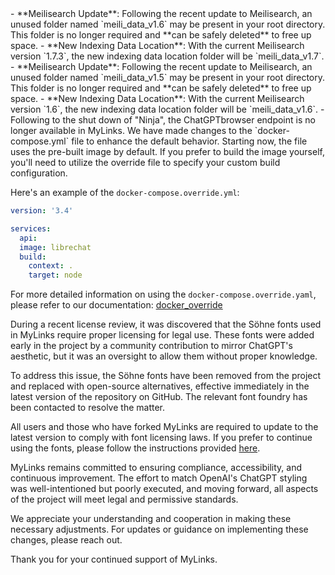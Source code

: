 <Callout type="info" title="Meilisearch v1.7" emoji="🔍">
  - **Meilisearch Update**: Following the recent update to Meilisearch, an unused folder named
  `meili_data_v1.6` may be present in your root directory. This folder is no longer required and
  **can be safely deleted** to free up space. - **New Indexing Data Location**: With the current
  Meilisearch version `1.7.3`, the new indexing data location folder will be `meili_data_v1.7`.
</Callout>

<Callout type="info" title="Meilisearch v1.6" emoji="🔍">
  - **Meilisearch Update**: Following the recent update to Meilisearch, an unused folder named
  `meili_data_v1.5` may be present in your root directory. This folder is no longer required and
  **can be safely deleted** to free up space. - **New Indexing Data Location**: With the current
  Meilisearch version `1.6`, the new indexing data location folder will be `meili_data_v1.6`.
</Callout>

<Callout type="error" title="Ninja 🥷🪦">
  - Following to the shut down of "Ninja", the ChatGPTbrowser endpoint is no longer available in
  MyLinks.
</Callout>

<Callout type="warning" title="`docker-compose.yml` Update" emoji='🐋'>
We have made changes to the `docker-compose.yml` file to enhance the default behavior. Starting now, the file uses the pre-built image by default. If you prefer to build the image yourself, you'll need to utilize the override file to specify your custom build configuration.

Here's an example of the `docker-compose.override.yml`:

```yaml
version: '3.4'

services:
  api:
  image: librechat
  build:
    context: .
    target: node
```

For more detailed information on using the `docker-compose.override.yaml`, please refer to our documentation: [docker_override](/docs/configuration/docker_override)

</Callout>

<Callout type="note" title="Söhne Font Licensing Issue">
During a recent license review, it was discovered that the Söhne fonts used in MyLinks require proper licensing for legal use. These fonts were added early in the project by a community contribution to mirror ChatGPT's aesthetic, but it was an oversight to allow them without proper knowledge.

To address this issue, the Söhne fonts have been removed from the project and replaced with open-source alternatives, effective immediately in the latest version of the repository on GitHub. The relevant font foundry has been contacted to resolve the matter.

All users and those who have forked MyLinks are required to update to the latest version to comply with font licensing laws. If you prefer to continue using the fonts, please follow the instructions provided [here](https://gist.github.com/danny-avila/e1d623e51b24cf0989865197bb788102).

MyLinks remains committed to ensuring compliance, accessibility, and continuous improvement. The effort to match OpenAI's ChatGPT styling was well-intentioned but poorly executed, and moving forward, all aspects of the project will meet legal and permissive standards.

We appreciate your understanding and cooperation in making these necessary adjustments. For updates or guidance on implementing these changes, please reach out.

Thank you for your continued support of MyLinks.

</Callout>

